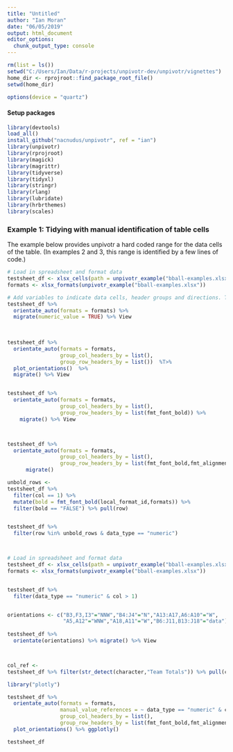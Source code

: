 ```yaml
---
title: "Untitled"
author: "Ian Moran"
date: "06/05/2019"
output: html_document
editor_options: 
  chunk_output_type: console
---
```


```r
rm(list = ls())
setwd("C:/Users/Ian/Data/r-projects/unpivotr-dev/unpivotr/vignettes")
home_dir <- rprojroot::find_package_root_file()
setwd(home_dir)

options(device = "quartz")
```


#### Setup packages 
```r
library(devtools)
load_all()
install_github("nacnudus/unpivotr", ref = "ian")
library(unpivotr)
library(rprojroot)
library(magick)
library(magrittr)
library(tidyverse)
library(tidyxl)
library(stringr)
library(rlang)
library(lubridate)
library(hrbrthemes)
library(scales)
```



### Example 1: Tidying with manual identification of table cells 

The example below provides unpivotr a hard coded range for the data cells of the table. (In examples 2 and 3, this range is identified by a few lines of code.)
```r
# Load in spreadsheet and format data
testsheet_df <- xlsx_cells(path = unpivotr_example("bball-examples.xlsx"), sheets = "Sheet1")
formats <- xlsx_formats(unpivotr_example("bball-examples.xlsx"))

# Add variables to indicate data cells, header groups and directions. Then migrate
testsheet_df %>%
  orientate_auto(formats = formats) %>% 
  migrate(numeric_value = TRUE) %>% View
  
  

testsheet_df %>%
  orientate_auto(formats = formats, 
                 group_col_headers_by = list(), 
                 group_row_headers_by = list())  %T>% 
  plot_orientations()  %>% 
  migrate() %>% View


testsheet_df %>%
  orientate_auto(formats = formats, 
                 group_col_headers_by = list(), 
                 group_row_headers_by = list(fmt_font_bold)) %>% 
    migrate() %>% View



testsheet_df %>%
  orientate_auto(formats = formats, 
                 group_col_headers_by = list(), 
                 group_row_headers_by = list(fmt_font_bold,fmt_alignment_indent)) %>% 
      migrate() 

unbold_rows <- 
testsheet_df %>% 
  filter(col == 1) %>% 
  mutate(bold = fmt_font_bold(local_format_id,formats)) %>% 
  filter(bold == "FALSE") %>% pull(row) 


testsheet_df %>% 
  filter(row %in% unbold_rows & data_type == "numeric")



# Load in spreadsheet and format data
testsheet_df <- xlsx_cells(path = unpivotr_example("bball-examples.xlsx"), sheets = "Sheet2")
formats <- xlsx_formats(unpivotr_example("bball-examples.xlsx"))


testsheet_df %>% 
  filter(data_type == "numeric" & col > 1)


orientations <- c("B3,F3,I3"="NNW","B4:J4"="N","A13:A17,A6:A10"="W",
                  "A5,A12"="WNW","A18,A11"="W","B6:J11,B13:J18"="data")
 
testsheet_df %>% 
  orientate(orientations) %>% migrate() %>% View



col_ref <- 
testsheet_df %>% filter(str_detect(character,"Team Totals")) %>% pull(col) %>% .[1]

library("plotly")

testsheet_df %>%
  orientate_auto(formats = formats, 
                 manual_value_references = ~ data_type == "numeric" & col > col_ref,
                 group_col_headers_by = list(), 
                 group_row_headers_by = list(fmt_font_bold,fmt_alignment_indent)) %>% 
  plot_orientations() %>% ggplotly()

testsheet_df




```
